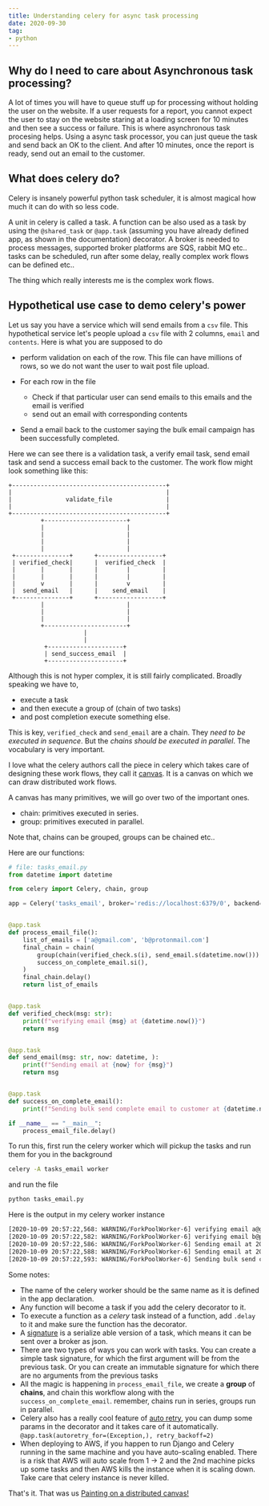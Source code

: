 ```yaml
---
title: Understanding celery for async task processing
date: 2020-09-30
tag:
- python
---
```


## Why do I need to care about Asynchronous task processing?

A lot of times you will have to queue stuff up for processing without holding the user on the website. If a user requests 
for a report, you cannot expect the user to stay on the website staring at a loading screen for 10 minutes and then see a success
or failure. This is where asynchronous task procesing helps. Using a async task processor, you can just queue the task and send 
back an OK to the client. And after 10 minutes, once the report is ready, send out an email to the customer.

## What does celery do?

Celery is insanely powerful python task scheduler, it is almost magical how much it can do with so less code.

A unit in celery is called a task. A function can be also used as a task by using the `@shared_task` or `@app.task`
(assuming you have already defined app, as shown in the documentation) decorator. A broker is needed to process
messages, supported broker platforms are SQS, rabbit MQ etc.. tasks can be scheduled, run after some delay, really
complex work flows can be defined etc..

The thing which really interests me is the complex work flows.

## Hypothetical use case to demo celery's power

Let us say you have a service which will send emails from a `csv` file. This hypothetical service let's people upload a `csv` file
with 2 columns,  `email` and `contents`. Here is what you are supposed to do

- perform validation on each of the row. This file can have millions of rows, so we do not want the user to wait post
  file upload.

- For each row in the file
  - Check if that particular user can send emails to this emails and the email is verified
  - send out an email with corresponding contents
- Send a email back to the customer saying the bulk email campaign has been successfully completed.

Here we can see there is a validation task, a verify email task, send email task and send a success email back to the
customer. The work flow might look something like this:
```
+-------------------------------------------+                                                 
|                                           |                                                 
|               validate_file               |                                                 
|                                           |                                                 
+-------------------------------------------+                                                 
         +-----------------------+                                                            
         |                       |                                                            
         |                       |                                                            
         |                       |                                                            
         |                       |                                                            
 +---------------+      +------------------+                                                  
 | verified_check|      |  verified_check  |                                                  
 |       |       |      |        |         |                                                  
 |       |       |      |        |         |                                                  
 |       v       |      |        v         |                                                  
 |  send_email   |      |    send_email    |                                                 
 +---------------+      +------------------+                                                  
         |                       |                                                            
         |                       |                                                            
         |                       |                                                            
         +-----------------------+                                                            
                     |                                                                        
                     |                                                                        
          +---------------------+                                                             
          | send_success_email  |                                                             
          +---------------------+                                                             
```

Although this is not hyper complex, it is still fairly complicated. Broadly speaking we have to, 

- execute a task 
- and then execute a group of (chain of two tasks) 
- and post completion execute something else. 

This is key, `verified_check` and `send_email` are a chain. They *need to be executed in sequence*. But the 
*chains should be executed in parallel*. The vocabulary is very important.

I love what the celery authors call the piece in celery which takes care of designing these work flows, they call it
[canvas](https://docs.celeryproject.org/en/stable/userguide/canvas.html). It is a canvas on which we can draw
distributed work flows.

A canvas has many primitives, we will go over two of the important ones. 

- chain: primitives executed in series.
- group: primitives executed in parallel.

Note that, chains can be grouped, groups can be chained etc.. 

Here are our functions:

```python
# file: tasks_email.py
from datetime import datetime

from celery import Celery, chain, group

app = Celery('tasks_email', broker='redis://localhost:6379/0', backend='redis')


@app.task
def process_email_file():
    list_of_emails = ['a@gmail.com', 'b@protonmail.com']
    final_chain = chain(
        group(chain(verified_check.s(i), send_email.s(datetime.now())) for i in list_of_emails),
        success_on_complete_email.si(),
    )
    final_chain.delay()
    return list_of_emails


@app.task
def verified_check(msg: str):
    print(f"verifying email {msg} at {datetime.now()}")
    return msg


@app.task
def send_email(msg: str, now: datetime, ):
    print(f"Sending email at {now} for {msg}")
    return msg


@app.task
def success_on_complete_email():
    print(f"Sending bulk send complete email to customer at {datetime.now()} !")

if __name__ == "__main__":
    process_email_file.delay()
```

To run this, first run the celery worker which will pickup the tasks and run them for you in the background

```bash
celery -A tasks_email worker
```

and run the file
```bash 
python tasks_email.py
```

Here is the output in my celery worker instance
```bash
[2020-10-09 20:57:22,568: WARNING/ForkPoolWorker-6] verifying email a@gmail.com at 2020-10-09 20:57:22.568351
[2020-10-09 20:57:22,582: WARNING/ForkPoolWorker-6] verifying email b@protonmail.com at 2020-10-09 20:57:22.582849
[2020-10-09 20:57:22,586: WARNING/ForkPoolWorker-6] Sending email at 2020-10-09T20:57:22.525777 for a@gmail.com
[2020-10-09 20:57:22,588: WARNING/ForkPoolWorker-6] Sending email at 2020-10-09T20:57:22.526285 for b@protonmail.com
[2020-10-09 20:57:22,593: WARNING/ForkPoolWorker-6] Sending bulk send complete email to customer at 2020-10-09 20:57:22.593770 !
```

Some notes:
- The name of the celery worker should be the same name as it is defined in the app declaration.
- Any function will become a task if you add the celery decorator to it.
- To execute a function as a *celery* task instead of a function, add `.delay` to it and make sure the function has the
  decorator.
- A [signature](https://docs.celeryproject.org/en/stable/userguide/canvas.html#signatures) is a serialize able version
  of a task, which means it can be sent over a broker as json.
- There are two types of ways you can work with tasks. You can create a simple task signature, for which the first
    argument will be from the previous task. Or you can create an immutable signature for which there are no arguments
    from the previous tasks
- All the magic is happening in `process_email_file`, we create a **group** of **chains**, and chain this workflow along
  with the `success_on_complete_email`. remember, chains run in series, groups run in parallel.
- Celery also has a really cool feature of [auto
  retry](http://docs.celeryproject.org/en/master/userguide/tasks.html#automatic-retry-for-known-exceptions), you can
  dump some params in the decorator and it takes care of it automatically. `@app.task(autoretry_for=(Exception,),
  retry_backoff=2)`
- When deploying to AWS, if you happen to run Django and Celery running in the same machine and you have auto-scaling
  enabled. There is a risk that AWS will auto scale from 1 -> 2 and the 2nd machine picks up some tasks and then AWS
  kills the instance when it is scaling down. Take care that celery instance is never killed.



That's it. That was us [Painting on a distributed canvas!](https://celery-workflows.herokuapp.com)